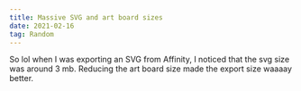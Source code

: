 ```yaml
---
title: Massive SVG and art board sizes
date: 2021-02-16
tag: Random
---
```




So lol when I was exporting an SVG from Affinity, I noticed that the svg size
was around 3 mb. Reducing the art board size made the export size waaaay better.
